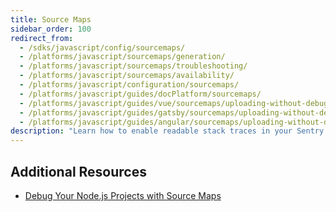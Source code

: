```yaml
---
title: Source Maps
sidebar_order: 100
redirect_from:
  - /sdks/javascript/config/sourcemaps/
  - /platforms/javascript/sourcemaps/generation/
  - /platforms/javascript/sourcemaps/troubleshooting/
  - /platforms/javascript/sourcemaps/availability/
  - /platforms/javascript/configuration/sourcemaps/
  - /platforms/javascript/guides/docPlatform/sourcemaps/
  - /platforms/javascript/guides/vue/sourcemaps/uploading-without-debug-ids/
  - /platforms/javascript/guides/gatsby/sourcemaps/uploading-without-debug-ids/
  - /platforms/javascript/guides/angular/sourcemaps/uploading-without-debug-ids/
description: "Learn how to enable readable stack traces in your Sentry errors."
---
```


<PlatformContent includePath="sourcemaps/primer" />

<PlatformContent includePath="sourcemaps/overview" />

## Additional Resources

- [Debug Your Node.js Projects with Source Maps](https://blog.sentry.io/2019/02/20/debug-node-source-maps)
